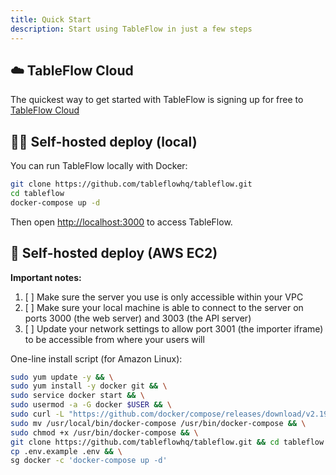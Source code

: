 ```yaml
---
title: Quick Start
description: Start using TableFlow in just a few steps
---
```


## ☁️ TableFlow Cloud

The quickest way to get started with TableFlow is signing up for free
to [TableFlow Cloud](https://app.tableflow.com/signup)

## 👩‍💻 Self-hosted deploy (local)

You can run TableFlow locally with Docker:

```bash
git clone https://github.com/tableflowhq/tableflow.git
cd tableflow
docker-compose up -d
```

Then open [http://localhost:3000](http://localhost:3000) to access TableFlow.

## 🤖 Self-hosted deploy (AWS EC2)

**Important notes:**

1. [ ] Make sure the server you use is only accessible within your VPC
2. [ ] Make sure your local machine is able to connect to the server on ports 3000 (the web server) and 3003 (the API
server)
3. [ ] Update your network settings to allow port 3001 (the importer iframe) to be accessible from where your users will

One-line install script (for Amazon Linux):

```bash
sudo yum update -y && \
sudo yum install -y docker git && \
sudo service docker start && \
sudo usermod -a -G docker $USER && \
sudo curl -L "https://github.com/docker/compose/releases/download/v2.19.1/docker-compose-$(uname -s)-$(uname -m)" -o /usr/local/bin/docker-compose && \
sudo mv /usr/local/bin/docker-compose /usr/bin/docker-compose && \
sudo chmod +x /usr/bin/docker-compose && \
git clone https://github.com/tableflowhq/tableflow.git && cd tableflow && \
cp .env.example .env && \
sg docker -c 'docker-compose up -d'
```
